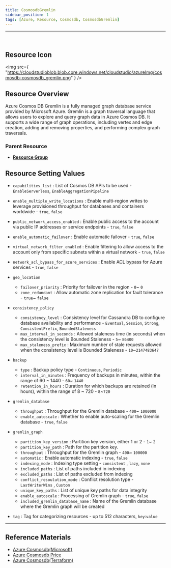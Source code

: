 ```yaml
---
title: CosmosdbGremlin
sidebar_position: 1
tags: [Azure, Resource, Cosmosdb, CosmosdbGremlin]
---
```


<hr />
<br />


## Resource Icon

<img
    src={
        "https://cloudstudioblob.blob.core.windows.net/cloudstudio/azureImg/cosmosdb-cosmosdb_gremlin.png"
    }
/>

## Resource Overview

Azure Cosmos DB Gremlin is a fully managed graph database service provided by Microsoft Azure. 
Gremlin is a graph traversal language that allows users to explore and query graph data in Azure Cosmos DB. 
It supports a wide range of graph operations, including vertex and edge creation, adding and removing properties, and performing complex graph traversals.

### Parent Resource

-   [**Resource Group**](https://docs.cstudio.app/docs/resource/azure/Base/ResourceGroup)

## Resource Setting Values

-   `capabilities_list` : List of Cosmos DB APIs to be used - `EnableServerless`, `EnableAggregationPipeline`

-   `enable_multiple_write_locations` : Enable multi-region writes to leverage provisioned throughput for databases and containers worldwide - `true`, `false`

-   `public_network_access_enabled` : Enable public access to the account via public IP addresses or service endpoints - `true`, `false`

-   `enable_automatic_failover` : Enable automatic failover - `true`, `false`

-   `virtual_network_filter_enabled` : Enable filtering to allow access to the account only from specific subnets within a virtual network - `true`, `false`

-   `network_acl_bypass_for_azure_services` : Enable ACL bypass for Azure services - `true`, `false`

-   `geo_location`

    -   `failover_priority` : Priority for failover in the region - `0`~ `0`
    -   `zone_redundant` : Allow automatic zone replication for fault tolerance - `true`~ `false`

-   `consistency_policy`

    -   `consistency_level` : Consistency level for Cassandra DB to configure database availability and performance - `Eventual`, `Session`, `Strong`, `ConsistentPrefix`, `BoundedStaleness`
    -   `max_interval_in_seconds` : Allowed staleness time (in seconds) when the consistency level is Bounded Staleness - `5`~ `86400`
    -   `max_staleness_prefix` : Maximum number of stale requests allowed when the consistency level is Bounded Staleness - `10`~`2147483647`

-   `backup`

    -   `type` : Backup policy type - `Continuous`, `Periodic`
    -   `interval_in_minutes` : Frequency of backups in minutes, within the range of 60 ~ 1440 - `60`~ `1440`
    -   `retention_in_hours` : Duration for which backups are retained (in hours), within the range of 8 ~ 720 - `8`~`720`

-   `gremlin_database`

    -   `throughput` : Throughput for the Gremlin database - `400`~ `1000000`
    -   `enable_autoscale` : Whether to enable auto-scaling for the Gremlin database - `true`, `false`

-   `gremlin_graph`

    -   `partition_key_version` : Partition key version, either 1 or 2 - `1`~ `2`
    -   `partition_key_path` : Path for the partition key.
    -   `throughput` : Throughput for the Gremlin graph - `400`~ `100000`
    -   `automatic` : Enable automatic indexing - `true`, `false`
    -   `indexing_mode` : Indexing type setting - `consistent` , `lazy`, `none`
    -   `included_paths` : List of paths included in indexing
    -   `excluded_paths` : List of paths excluded from indexing
    -   `conflict_resoulution_mode` : Conflict resolution type - `LastWriterWins` , `Custom`
    -   `unique_key_paths` : List of unique key paths for data integrity
    -   `enable_autoscale` : Processing of Gremlin graph - `true`, `false`
    -   `included_gremlin_database_name` : Name of the Gremlin database where the Gremlin graph will be created

-   `tag` : Tag for categorizing resources - up to 512 characters, `key`:`value`

---

## Reference Materials

-   [Azure Cosmosdb(Microsoft)](https://learn.microsoft.com/ko-kr/azure/cosmos-db/introduction)
-   [Azure Cosmosdb Price](https://azure.microsoft.com/en-us/pricing/details/cosmos-db/autoscale-provisioned/)
-   [Azure Cosmosdb(Terraform)](https://registry.terraform.io/providers/hashicorp/azurerm/latest/docs/resources/cosmosdb_account)
